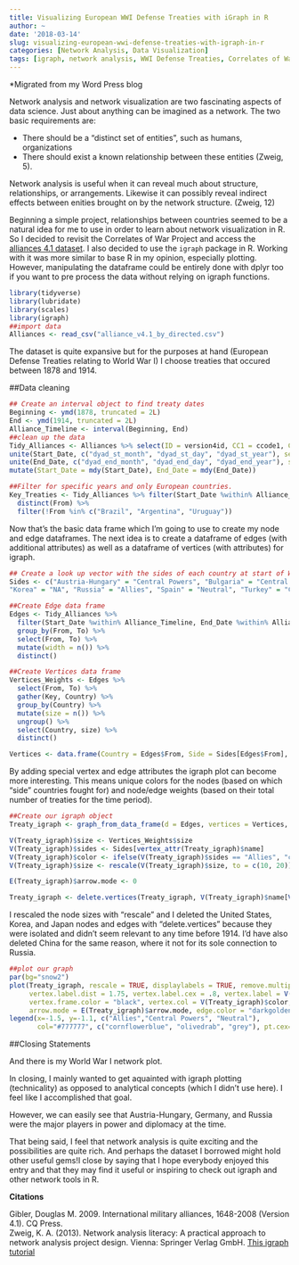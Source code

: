 ```yaml
---
title: Visualizing European WWI Defense Treaties with iGraph in R
author: ~
date: '2018-03-14'
slug: visualizing-european-wwi-defense-treaties-with-igraph-in-r
categories: [Network Analysis, Data Visualization]
tags: [igraph, network analysis, WWI Defense Treaties, Correlates of War Project]
---
```



*Migrated from my Word Press blog

Network analysis and network visualization are two fascinating aspects of data science. Just about anything can be imagined as a network. The two basic requirements are: 

* There should be a "distinct set of entities", such as humans, organizations
* There should exist a known relationship between these entities (Zweig, 5).

Network analysis is useful when it can reveal much about structure, relationships, or arrangements. Likewise it can possibly reveal indirect effects between enities brought on by the network structure. (Zweig, 12)

Beginning a simple project, relationships between countries seemed to be a natural idea for me to use in order to learn about network visualization in R. So I decided to revisit the Correlates of War Project and access the [alliances 4.1 dataset](http://www.correlatesofwar.org/data-sets/formal-alliances). I also decided to use the ```igraph``` package in R. Working with it was more similar to base R in my opinion, especially plotting. However, manipulating the dataframe could be entirely done with dplyr too if you want to pre process the data without relying on igraph functions.


```r


library(tidyverse)
library(lubridate)
library(scales)
library(igraph)
##import data
Alliances <- read_csv("alliance_v4.1_by_directed.csv")

```
The dataset is quite expansive but for the purposes at hand (European Defense Treaties relating to World War I) I choose treaties that occured between 1878 and 1914. 

##Data cleaning
```r
## Create an interval object to find treaty dates
Beginning <- ymd(1878, truncated = 2L)
End <- ymd(1914, truncated = 2L)
Alliance_Timeline <- interval(Beginning, End)
##clean up the data
Tidy_Alliances <- Alliances %>% select(ID = version4id, CC1 = ccode1, CC2 = ccode2, From = state_name1, To = state_name2, contains("dyad"), defense, neutrality, nonaggression,entente) %>%
unite(Start_Date, c("dyad_st_month", "dyad_st_day", "dyad_st_year"), sep = "-") %>%
unite(End_Date, c("dyad_end_month", "dyad_end_day", "dyad_end_year"), sep = "-") %>% 
mutate(Start_Date = mdy(Start_Date), End_Date = mdy(End_Date)) 

##Filter for specific years and only European countries. 
Key_Treaties <- Tidy_Alliances %>% filter(Start_Date %within% Alliance_Timeline, End_Date %within% Alliance_Timeline) %>%
  distinct(From) %>%
  filter(!From %in% c("Brazil", "Argentina", "Uruguay"))

```

Now that's the basic data frame which I'm going to use to create my node and edge dataframes. The next idea is to create a dataframe of edges (with additional attributes) as well as a dataframe of vertices (with attributes) for igraph. 

```r
## Create a look up vector with the sides of each country at start of WW1.
Sides <- c("Austria-Hungary" = "Central Powers", "Bulgaria" = "Central Powers", "China" = "Allies", "France" = "Allies", "Germany" = "Central Powers", "Greece" = "Neutral", "Italy" = "Central Powers", "Japan" = "NA",
"Korea" = "NA", "Russia" = "Allies", "Spain" = "Neutral", "Turkey" = "Central Powers", "United Kingdom" = "Allies", "United States of America" = "Allies", "Yugoslavia" = "Allies")

##Create Edge data frame
Edges <- Tidy_Alliances %>%
  filter(Start_Date %within% Alliance_Timeline, End_Date %within% Alliance_Timeline, From %in% Key_Treaties$From) %>%
  group_by(From, To) %>%
  select(From, To) %>%
  mutate(width = n()) %>%
  distinct()

##Create Vertices data frame
Vertices_Weights <- Edges %>%
  select(From, To) %>%
  gather(Key, Country) %>%
  group_by(Country) %>%
  mutate(size = n()) %>% 
  ungroup() %>%
  select(Country, size) %>%
  distinct()

Vertices <- data.frame(Country = Edges$From, Side = Sides[Edges$From], stringsAsFactors = FALSE) %>% distinct()


```

By adding special vertex and edge attributes the igraph plot can become more interesting. This means unique colors for the nodes (based on which "side" countries fought for) and node/edge weights (based on their total number of treaties for the time period). 
```r
##Create our igraph object
Treaty_igraph <- graph_from_data_frame(d = Edges, vertices = Vertices, directed = F)

V(Treaty_igraph)$size <- Vertices_Weights$size
V(Treaty_igraph)$sides <- Sides[vertex_attr(Treaty_igraph)$name]
V(Treaty_igraph)$color <- ifelse(V(Treaty_igraph)$sides == "Allies", "cornflowerblue", ifelse(V(Treaty_igraph)$sides == "Central Powers", "olivedrab", "gainsboro"))
V(Treaty_igraph)$size <- rescale(V(Treaty_igraph)$size, to = c(10, 20))

E(Treaty_igraph)$arrow.mode <- 0

Treaty_igraph <- delete.vertices(Treaty_igraph, V(Treaty_igraph)$name[V(Treaty_igraph)$name == "United States of America"|V(Treaty_igraph)$name == "Korea"|V(Treaty_igraph)$name == "Japan"])
```
I rescaled the node sizes with "rescale" and I deleted the United States, Korea, and Japan nodes and edges with "delete.vertices" because they were isolated and didn't seem relevant to any time before 1914. I'd have also deleted China for the same reason, where it not for its sole connection to Russia.

```r
##plot our graph
par(bg="snow2")
plot(Treaty_igraph, rescale = TRUE, displaylabels = TRUE, remove.multiple = TRUE,
     vertex.label.dist = 1.75, vertex.label.cex = .8, vertex.label = V(Treaty_igraph)$name, label.cex = 2, edge.curved = .2,
     vertex.frame.color = "black", vertex.col = V(Treaty_igraph)$color, vertex.label.color = "black",
     arrow.mode = E(Treaty_igraph)$arrow.mode, edge.color = "darkgoldenrod2", edge.weight = E(Treaty_igraph)$width, main = "European Treaties 1878-1914", sub = "Defense Pacts and Ententes")
legend(x=-1.5, y=-1.1, c("Allies","Central Powers", "Neutral"), 
       col="#777777", c("cornflowerblue", "olivedrab", "grey"), pt.cex=1, cex=1, bty="n", ncol=1)

```

##Closing Statements

And there is my World War I network plot.

In closing, I mainly wanted to get aquainted with igraph plotting (technicality) as opposed to analytical concepts (which I didn't use here). I feel like I accomplished that goal.

However, we can easily see that Austria-Hungary, Germany, and Russia were the major players in power and diplomacy at the time.

That being said, I feel that network analysis is quite exciting and the possibilities are quite rich. And perhaps the dataset I borrowed might hold other useful gems!I close by saying that I hope everybody enjoyed this entry and that they may find it useful or inspiring to check out igraph and other network tools in R. 

**Citations**

Gibler, Douglas M. 2009. International military alliances, 1648-2008 (Version 4.1). CQ Press.  
Zweig, K. A. (2013). Network analysis literacy: A practical approach to network analysis project design. Vienna: Springer Verlag GmbH.
[This igraph tutorial](http://kateto.net/networks-r-igraph)


